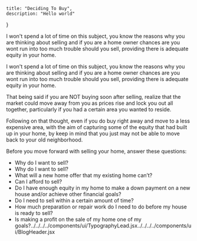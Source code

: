 
    title: "Deciding To Buy",
    description: "Hello world"
}

<BlogHeader Title="Your Decision To Sell" Description="Discover key factors to help you make an informed decision, ensuring your purchase is both smart and satisfying. Avoid common pitfalls with our expert tips." />

I won't spend a lot of time on this subject, you know the reasons why you are thinking about selling and if you are a home owner chances are you wont run into too much trouble should you sell, providing there is adequate equity in your home.

I won't spend a lot of time on this subject, you know the reasons why you are thinking about selling and if you are a home owner chances are you wont run into too much trouble should you sell, providing there is adequate equity in your home. 

That being said if you are NOT buying soon after selling, realize that the market could move away from you as prices rise and lock you out all together, particularly if you had a certain area you wanted to reside.

Following on that thought, even if you do buy right away and move to a less expensive area, with the aim of capturing some of the equity that had built up in your home, by keep in mind that you just may not be able to move back to your old neighborhood.

Before you move forward with selling your home, answer these questions:

- Why do I want to sell?
- Why do I want to sell?
- What will a new home offer that my existing home can’t?
- Can I afford to sell?
- Do I have enough equity in my home to make a down payment on a new house and/or achieve other financial goals?
- Do I need to sell within a certain amount of time?
- How much preparation or repair work do I need to do before my house is ready to sell?
- Is making a profit on the sale of my home one of my goals?../../../../components/ui/TypographyLead.jsx../../../../components/ui/BlogHeader.jsx